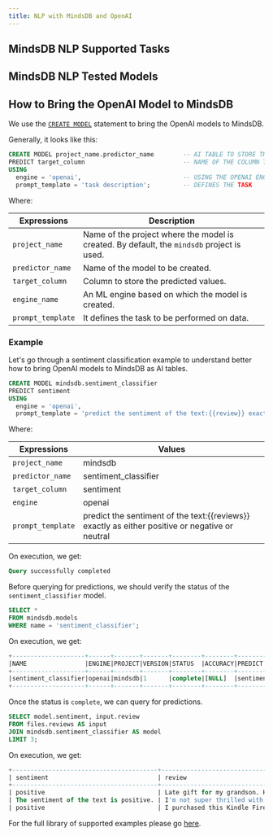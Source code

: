 ```yaml
---
title: NLP with MindsDB and OpenAI
---
```


## MindsDB NLP Supported Tasks



## MindsDB NLP Tested Models



## How to Bring the OpenAI Model to MindsDB

We use the [`CREATE MODEL`](/sql/create/predictor) statement to bring the OpenAI models to MindsDB.

Generally, it looks like this:

```sql
CREATE MODEL project_name.predictor_name        -- AI TABLE TO STORE THE MODEL
PREDICT target_column                           -- NAME OF THE COLUMN TO STORE PREDICTED VALUES
USING
  engine = 'openai',                            -- USING THE OPENAI ENGINE
  prompt_template = 'task description';         -- DEFINES THE TASK
```

Where:

| Expressions      | Description                                                                                         |
| ---------------- | --------------------------------------------------------------------------------------------------- |
| `project_name`   | Name of the project where the model is created. By default, the `mindsdb` project is used.          |
| `predictor_name` | Name of the model to be created.                                                                    |
| `target_column`  | Column to store the predicted values.                                                               |
| `engine_name`    | An ML engine based on which the model is created.                                                   |
| `prompt_template`| It defines the task to be performed on data.                                                        |

### Example

Let's go through a sentiment classification example to understand better how to bring OpenAI models to MindsDB as AI tables.

```sql
CREATE MODEL mindsdb.sentiment_classifier                           
PREDICT sentiment
USING
  engine = 'openai',              
  prompt_template = 'predict the sentiment of the text:{{review}} exactly as either positive or negative or neutral';
```

Where:

| Expressions      | Values                                                                                                                  |
| ---------------- | ----------------------------------------------------------------------------------------------------------------------- |
| `project_name`   | mindsdb                                                                                                                 |
| `predictor_name` | sentiment_classifier                                                                                                    |
| `target_column`  | sentiment                                                                                                               |
| `engine`         | openai                                                                                                                  |
| `prompt_template`| predict the sentiment of the text:{{reviews}} exactly as either positive or negative or neutral                         |

On execution, we get:

```sql
Query successfully completed
```

Before querying for predictions, we should verify the status of the `sentiment_classifier` model.

```sql
SELECT *
FROM mindsdb.models
WHERE name = 'sentiment_classifier';
```

On execution, we get:

```sql
+--------------------+------+-------+-------+--------+--------+---------+-------------+---------------+------+-----------------+-------------------------------------------------------------------------------------------------------------------------------------------------------+-------+
|NAME                |ENGINE|PROJECT|VERSION|STATUS  |ACCURACY|PREDICT  |UPDATE_STATUS|MINDSDB_VERSION|ERROR |SELECT_DATA_QUERY|TRAINING_OPTIONS                                                                                                                                       |TAG    |
+--------------------+------+-------+-------+--------+--------+---------+-------------+---------------+------+-----------------+-------------------------------------------------------------------------------------------------------------------------------------------------------+-------+
|sentiment_classifier|openai|mindsdb|1      |complete|[NULL]  |sentiment|up_to_date   |22.12.4.3      |[NULL]|[NULL]           |{'target': 'sentiment', 'using': {'prompt_template': 'predict the sentiment of the text:{{review}} exactly as either positive or negative or neutral'}}|[NULL] |
+--------------------+------+-------+-------+--------+--------+---------+-------------+---------------+------+-----------------+-------------------------------------------------------------------------------------------------------------------------------------------------------+-------+
```

Once the status is `complete`, we can query for predictions.

```sql
SELECT model.sentiment, input.review
FROM files.reviews AS input
JOIN mindsdb.sentiment_classifier AS model
LIMIT 3;
```

On execution, we get:

```sql
+----------------------------------------+--------------------------------------------------------------------------+
| sentiment                              | review                                                                   |
+----------------------------------------+--------------------------------------------------------------------------+
| positive                               | Late gift for my grandson. He is very happy with it. Easy for him (9yo ).|
| The sentiment of the text is positive. | I'm not super thrilled with the proprietary OS on this unit, but it does work okay and does what I need it to do. Appearance is very nice, price is very good and I can't complain too much - just wish it were easier (or at least more obvious) to port new apps onto it. For now, it helps me see things that are too small on my phone while I'm traveling. I'm a happy buyer.|
| positive                               | I purchased this Kindle Fire HD 8 was purchased for use by 5 and 8 yer old grandchildren. They basically use it to play Amazon games that you download.|
```

For the full library of supported examples please go [here](/nlp/nlp-extended-examples).
